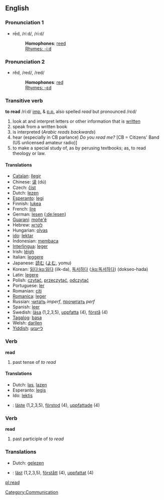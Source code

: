 ==English==
===Pronunciation 1===
*rēd, /riːd/, /ri:d/
*:'''Homophones''': [[reed]]
*:[[Rhymes:English:-iːd|Rhymes: -iːd]]

=== Pronunciation 2===
*rĕd, /red/, /red/
*:'''Homophones''': [[red]]
*:[[Rhymes:English:-ɛd|Rhymes: -ɛd]]

=== Transitive verb ===
'''to read''' /ri:d/ [[imp.]] & [[p.p.]] also spelled ''read'' but pronounced /rεd/

#look at and interpret letters or other information that is [[written]]
#speak from a written book
#is interpreted (''Arabic reads backwards'')
#hear (especially in CB parlance) ''Do you read me?'' [CB = Citizens' Band (US unlicensed amateur radio)]
#to make a special study of, as by perusing textbooks; as, to read theology or law.

====Translations====
*[[Catalan]]: [[llegir]]
*Chinese: [[读]] (dú)
*Czech: [[číst]]
*Dutch: [[:nl:lezen|lezen]]
*[[Esperanto]]: [[legi]]
*Finnish: [[lukea]]
*French: [[lire]]
*German: [[lesen]] ([[:de:lesen]])
*[[Guaraní]]: [[moñe'ẽ]]
*Hebrew: [[לקרוא]]
*Hungarian: [[olvas]]
*[[ido]]: [[lektar]]
*Indonesian: [[baca|membaca]]
*[[Interlingua]]: [[leger]]
*Irish: [[léigh]]
*Italian: [[leggere]]
*Japanese: [[読む]] ([[よむ]], yomu)
*Korean: [[읽다]][[:ko:읽다]] (ilk-da), [[독서하다]] ([[:ko:독서하다]]) (dokseo-hada)
*Latin: [[legere]]
*Polish: [[czytać]], [[przeczytać]], [[odczytać]] 
*Portuguese: [[ler]]
*Romanian: [[citi]]
*[[Romanica]]: [[leger]]
*Russian: [[читать]] ''imperf'', [[прочитать]] ''perf''
*Spanish: [[leer]]
*Swedish: [[läsa]] (1,2,3,5), [[uppfatta]] (4), [[förstå]] (4)
*[[Tagalog]]: [[basa]]
*Welsh: [[darllen]]
*[[Yiddish]]: [[לײענען]]

=== Verb ===
'''read'''

# past tense of ''to read''

==== Translations ====
*Dutch: [[las]], [[lazen]]
*Esperanto: [[legis]]
*Ido: [[lektis]]
*{{sv}}: [[läste]] (1,2,3,5), [[förstod]] (4), [[uppfattade]] (4)

=== Verb ===
'''read'''

# past participle of ''to read''

=== Translations ===
*Dutch: [[gelezen]]
*{{sv}}: [[läst]] (1,2,3,5), [[förstått]] (4), [[uppfattat]] (4)

[[Category:Communication]]
[[pl:read]]